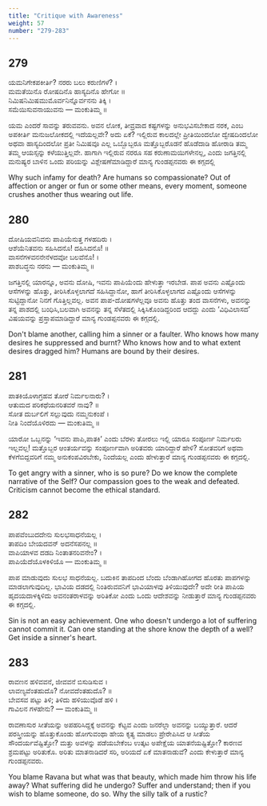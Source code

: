 ```yaml
---
title: "Critique with Awareness"
weight: 57
number: "279-283"
---
```


## 279

ಯಮನಿಗೇಕಪಕೀರ್ತಿ? ನರರು ಬಲು ಕರುಣಿಗಳೆ? ।  
ಮಮತೆಯಿನೊ ರೋಷದಿನೊ ಹಾಸ್ಯದಿನೊ ಹೇಗೋ ॥  
ನಿಮಿಷನಿಮಿಷಮುಮೊರ್ವನಿನ್ನೊರ್ವನನು ತಿಕ್ಕಿ ।  
ಸಮೆಯಿಸುವನಾಯುವನು — ಮಂಕುತಿಮ್ಮ ॥

ಯಮ ಎಂದರೆ ಸಾವನ್ನು ತರುವವನು. ಅವನ ಲೋಕ, ತೀವ್ರವಾದ ಕಷ್ಟಗಳನ್ನು ಅನುಭವಿಸಬೇಕಾದ ನರಕ, ಎಂಬ ಅಪಕೀರ್ತಿ ಮನುಜಲೋಕದಲ್ಲಿ ಇದೆಯಲ್ಲವೇ? ಅದು ಏಕೆ? ಇಲ್ಲಿರುವ ಕಾಲದಲ್ಲೇ ಪ್ರೀತಿಯಿಂದಲೋ ದ್ವೇಷದಿಂದಲೋ ಅಥವಾ ಹಾಸ್ಯದಿಂದಲೋ ಪ್ರತೀ ನಿಮಿಷವೂ ಎಲ್ಲ ಒಬ್ಬೊಬ್ಬರೂ ಮತ್ತೊಬ್ಬರೊಡನೆ ಹೊಡೆದಾಡಿ ಹೋರಾಡಿ ತಮ್ಮ ತಮ್ಮ ಆಯಸ್ಸನ್ನು ಕಳೆಯುತ್ತಿಲ್ಲವೇ. ಹಾಗಾಗಿ ಇಲ್ಲಿರುವ ನರರೂ ಸಹ ಕರುಣಾಮಯಿಗಳೇನಲ್ಲ, ಎಂದು ಜಗತ್ತಿನಲ್ಲಿ ಮನುಷ್ಯರ ಬಾಳಿನ ಒಂದು ಪರಿಯನ್ನು ವಿಶ್ಲೇಷಣೆಮಾಡಿದ್ದಾರೆ ಮಾನ್ಯ ಗುಂಡಪ್ಪನವರು ಈ ಕಗ್ಗದಲ್ಲಿ

Why such infamy for death? Are humans so compassionate? Out of affection or anger or fun or some other means, every moment, someone crushes another thus wearing out life.

## 280

ದೋಷಿಯವನಿವನು ಪಾಪಿಯೆನುತ್ತ ಗಳಹದಿರು ।  
ಆಶೆಯೆನಿತವನು ಸಹಿಸಿದನೊ! ದಹಿಸಿದನೊ! ॥  
ವಾಸನೆಗಳವನನೇನೆಳದವೋ ಬಲವೆನೊ! ।  
ಪಾಶಬದ್ಧನು ನರನು — ಮಂಕುತಿಮ್ಮ ॥

ಜಗತ್ತಿನಲ್ಲಿ ಯಾರನ್ನೂ, ಅವನು ದೋಷಿ, ಇವನು ಪಾಪಿಯೆಂದು ಹೇಳುತ್ತಾ ಇರಬೇಡ. ಪಾಪ ಅವನು ಎಷ್ಟೊಂದು ಆಸೆಗಳನ್ನು ಹೊತ್ತು, ತೀರಿಸಿಕೊಳ್ಳಲಾಗದೆ ಸಹಿಸಿದ್ದಾನೋ, ಹಾಗೆ ತೀರಿಸಿಕೊಳ್ಳಲಾಗದ ಎಷ್ಟೊಂದು ಆಸೆಗಳನ್ನು ಸುಟ್ಟಿದ್ದಾನೋ ನಿನಗೆ ಗೊತ್ತಿಲ್ಲವಲ್ಲ. ಅವನ ಪಾಪ-ದೋಷಗಳೆಲ್ಲವೂ ಅವನು ಹೊತ್ತು ತಂದ ವಾಸನೆಗಳು, ಅವನನ್ನು ತನ್ನ ಪಾಶದಲ್ಲಿ ಬಂಧಿಸಿ,ಬಲವಾಗಿ ಅವನನ್ನು ತನ್ನ ಸೆಳೆತದಲ್ಲಿ ಸಿಕ್ಕಿಸಿಕೊಂಡಿದ್ದರಿಂದ ಆದದ್ದು ಎಂದು ‘ವಿಧಿವಿಲಾಸದ’ ವಿಷಯವನ್ನು ಪ್ರಸ್ತಾಪಮಾಡಿದ್ದಾರೆ ಮಾನ್ಯ ಗುಂಡಪ್ಪನವರು ಈ ಕಗ್ಗದಲ್ಲಿ.

Don't blame another, calling him a sinner or a faulter. Who knows how many desires he suppressed and burnt? Who knows how and to what extent desires dragged him? Humans are bound by their desires.

## 281

ಪಾತಕಿಯೊಳಾಗ್ರಹವ ತೋರೆ ನಿರ್ಮಲನಾರು? ।  
ಆತುಮದ ಪರಿಕಥೆಯನರಿತವರೆ ನಾವು? ॥  
ಸೋತ ದುರ್ಬಲಿಗೆ ಸಲ್ಲುವುದು ನಮ್ಮನುಕಂಪೆ ।  
ನೀತಿ ನಿಂದೆಯೊಳಿರದು — ಮಂಕುತಿಮ್ಮ ॥

ಯಾರೋ ಒಬ್ಬನನ್ನು ‘ಇವನು ಪಾಪಿ,ಪಾತಕಿ’ ಎಂದು ಬೆರಳು ತೋರಲು ಇಲ್ಲಿ ಯಾರೂ ಸಂಪೂರ್ಣ ನಿರ್ಮಲರು ಇಲ್ಲವಲ್ಲ! ಮತ್ತೊಬ್ಬರ ಆಂತರ್ಯವನ್ನು ಸಂಪೂರ್ಣವಾಗಿ ಅರಿತವರು ಯಾರಿದ್ದಾರೆ ಹೇಳಿ? ಸೋತವರಿಗೆ ಅಥವಾ ಕೆಳಗೆಬಿದ್ದವರಿಗೆ ನಮ್ಮ ಅನುಕಂಪವಿರಬೇಕು, ನಿಂದೆಯಲ್ಲ ಎಂದು ಹೇಳುತ್ತಾರೆ ಮಾನ್ಯ ಗುಂಡಪ್ಪನವರು ಈ ಕಗ್ಗದಲ್ಲಿ.

To get angry with a sinner, who is so pure? Do we know the complete narrative of the Self? Our compassion goes to the weak and defeated. Criticism cannot become the ethical standard.

## 282

ಪಾಪವೆಂಬುದದೇನು ಸುಲಭಸಾಧನೆಯಲ್ಲ ।  
ತಾಪದಿಂ ಬೇಯದವನ್ ಅದನೆಸಪನಲ್ಲ ॥  
ವಾಪಿಯಾಳವ ದಡದಿ ನಿಂತಾತನರಿವನೇಂ? ।  
ಪಾಪಿಯೆದೆಯೊಳಕಿಳಿಯೊ — ಮಂಕುತಿಮ್ಮ ॥

ಪಾಪ ಮಾಡುವುದು ಸುಲಭ ಸಾಧನೆಯಲ್ಲ. ಬದುಕಿನ ತಾಪದಿಂದ ಬೆಂದು ಬೆಂಡಾಗಿಹೋಗದ ಹೊರತು ಪಾಪಗಳನ್ನು ಮಾಡಲಾಗುವುದಿಲ್ಲ. ಭಾವಿಯ ದಡದಲ್ಲಿ ನಿಂತಿರುವವನಿಗೆ ಭಾವಿಯಾಳವು ತಿಳಿಯುವುದೇ? ಅದೇ ರೀತಿ ಪಾಪಿಯ ಹೃದಯದಾಳಕ್ಕಿಳಿದು ಅವನಂತರಾಳವನ್ನು ಅರಿತಿಕೋ ಎಂದು ಒಂದು ಆದೇಶವನ್ನು ನೀಡುತ್ತಾರೆ ಮಾನ್ಯ ಗುಂಡಪ್ಪನವರು ಈ ಕಗ್ಗದಲ್ಲಿ.

Sin is not an easy achievement. One who doesn't undergo a lot of suffering cannot commit it. Can one standing at the shore know the depth of a well? Get inside a sinner's heart.

## 283

ರಾವಣನ ಹಳಿವವನೆ, ಜೀವವನೆ ಬಿಸುಡಿಸುವ ।  
ಲಾವಣ್ಯವೆಂತಹುದೊ? ನೋವದೆಂತಹುದೊ? ॥  
ಬೇವಸವ ಪಟ್ಟು ತಿಳಿ; ತಿಳಿದು ಹಳಿಯುವೊಡೆ ಹಳಿ ।  
ಗಾವಿಲನ ಗಳಹೇನು?‌ — ಮಂಕುತಿಮ್ಮ ॥

ರಾವಣಾಸುರ ಸೀತೆಯನ್ನು ಅಪಹರಿಸಿದ್ದಕ್ಕೆ ಅವನನ್ನು ಕೆಟ್ಟವ ಎಂದು ಜನರೆಲ್ಲಾ ಅವನನ್ನು ಬಯ್ಯುತ್ತಾರೆ. ಆದರೆ ಪರಸ್ತ್ರೀಯನ್ನು ಹೊತ್ತುಕೊಂಡು ಹೋಗುವಂಥಾ ಹೇಯ ಕೃತ್ಯ ಮಾಡಲು ಪ್ರೇರೇಪಿಸಿದ ಆ ಸೀತೆಯ ಸೌಂದರ್ಯವೆಷ್ಟಿತ್ತೋ? ಮತ್ತು ಅವಳನ್ನು ಪಡೆಯಬೇಕೆಂಬ ಉತ್ಕಟ ಅಪೇಕ್ಷೆಯ ಯಾತನೆಯಷ್ಟಿತ್ತೋ? ಕಾರಣವ ಶ್ರಮಪಟ್ಟು ಅರಿತುಕೊ. ಅರಿತು ಮಾತನಾಡಿದರೆ ಸರಿ, ಅರಿಯದೆ ಏಕೆ ಮಾತನಾಡುವೆ? ಎಂದು ಕೇಳುತ್ತಾರೆ ಮಾನ್ಯ ಗುಂಡಪ್ಪನವರು.

You blame Ravana but what was that beauty, which made him throw his life away? What suffering did he undergo? Suffer and understand; then if you wish to blame someone, do so. Why the silly talk of a rustic?
